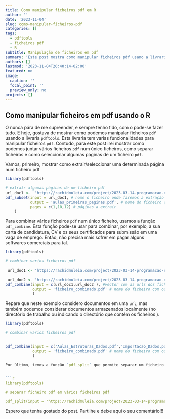 ```yaml
---
title: Como manipular ficheiros pdf em R
author: ''
date: '2023-11-04'
slug: como-manipular-ficheiros-pdf
categories: []
tags:
  - pdftools
  - ficheiros pdf
  - R
subtitle: Manipulação de ficheiros em pdf
summary: 'Este post mostra como manipular ficheiros pdf usano a livraria `pdftools`, usando a funções `pdf_combine`, `pdf_split` e `pdf_split`'
authors: []
lastmod: '2023-11-04T20:40:14+02:00'
featured: no
image:
  caption: ''
  focal_point: ''
  preview_only: no
projects: []
---
```




## Como manipular ficheiros em pdf usando o R


O <i class="fab fa-r-project" aria-hidden="true" style="color:#035AA6"></i> nunca pára de me supreender, e sempre tenho tido, com o  <i class="fab fa-r-project" aria-hidden="true" style="color:#035AA6"></i> pode-se fazer tudo. E hoje, gostava de mostrar como podemos manipular ficheiros `pdf` usando a livraria  `pdftools`. Esta livraria tem varias funcionalidades para manipular ficheiros `pdf`. Contudo, para este post irei mostrar como podemos juntar vários ficheiros `pdf` num único ficheiros, como separar ficheiros e como seleccionar algumas páginas de um ficheiro `pdf`. 


Vamos, primeiro, mostrar como extrair/seleccionar uma determinada página num ficheiro pdf


```r
library(pdftools)

# extraír algumas páginas de um ficheiro pdf
url_doc1 <-  'https://rachidmuleia.com/project/2023-03-14-programacao-estatistica/Aula_Estruturas_Dados.pdf'
pdf_subset(input = url_doc1, # nome o ficheiro onde faremos a extração
           output = 'aulas_primeiras_paginas.pdf', # nome do ficheiro com as paginas extraídas
           pages = c(1,10,12) # páginas a extrair
    )


```

Para combinar vários ficheiros `pdf` num único ficheiro, usamos a função `pdf_combine`. Esta função pode-se usar para combinar, por exemplo, a sua carta de candidatura, CV e os seus certificados para submissão em uma vaga de emprego. Então, não precisa mais sofrer em pagar alguns softwares comerciais para tal.

```r
library(pdftools)

# combinar varios ficheiros pdf  

 url_doc1 <- 'https://rachidmuleia.com/project/2023-03-14-programacao-estatistica/Aula_Estruturas_Dados.pdf'
 
 url_doc2 <- 'https://rachidmuleia.com/project/2023-03-14-programacao-estatistica/Importacao_Dados.pdf'
pdf_combine(input = c(url_doc1,url_doc2 ), #vector com as urls dos ficheiros a combinar
            output = 'ficheiro_combinado.pdf' # nome do ficheiro com os pdfs combinados
            )
```

Repare que neste exemplo considero documentos em uma `url`, mas também podemos considerar documentos armazenados localmente (no directório de trabalho ou indicando o directório que contém os ficheiros ). 


```r
library(pdftools)

# combinar varios ficheiros pdf  


pdf_combine(input = c('Aulas_Estruturas_Dados.pdf','Importacao_Dados.pdf'), #vector com os nomes dos ficheiros a combinar
            output = 'ficheiro_combinado.pdf' # nome do ficheiro com os pdfs combinados
            )

Por último, temos a função `pdf_split` que permite separar um ficheiro pdf em vários, onde temos um ficheiro para cada página. 


```r
library(pdftools)

# separar ficheiro pdf em vários ficheiros pdf

pdf_split(input = 'https://rachidmuleia.com/project/2023-03-14-programacao-estatistica/Aula_Estruturas_Dados.pdf')

```


Espero que tenha gostado do post. Partilhe e deixe aqui o seu comentário!!!
 


<script src="https://utteranc.es/client.js"
        repo="RachidMuleia/RachidMuleia.github.io"
        issue-term="pathname"
        label="Comment"
        theme="github-light"
        crossorigin="anonymous"
        async>
</script>
